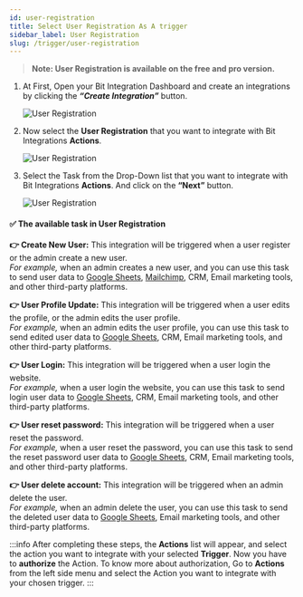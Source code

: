 ```yaml
---
id: user-registration 
title: Select User Registration As A trigger
sidebar_label: User Registration
slug: /trigger/user-registration
---
```



> **Note: User Registration is available on the free and pro version.**

1. At First, Open your Bit Integration Dashboard and create an integrations by clicking the **_“Create Integration”_** button.

   <Image src="trigger/_create-integrations" alt="User Registration" w="1020" h="350" />

2. Now select the **User Registration** that you want to integrate with Bit Integrations **Actions**.

   <Image src="trigger/user-reg/_select-trigger" alt="User Registration" w="1020" h="350" />

3. Select the Task from the Drop-Down list that you want to integrate with Bit Integrations **Actions**. And click on the **“Next”** button.

   <Image src="trigger/user-reg/selec-form-or-task-name" alt="User Registration" w="1020" h="350"/>

#### ✅ The available task in User Registration

**👉 Create New User:** This integration will be triggered when a user register or the admin create a new user.   
*For example,* when an admin creates a new user, and you can use this task to send user data to [Google Sheets](https://docs.bit-integrations.bitapps.pro/integrations/google-sheet), [Mailchimp](https://docs.bit-integrations.bitapps.pro/integrations/wpcf7-mailchimp), CRM, Email marketing tools, and other third-party platforms.

**👉 User Profile Update:** This integration will be triggered when a user edits the profile, or the admin edits the user profile.   
*For example,* when an admin edits the user profile, you can use this task to send edited user data to [Google Sheets](https://docs.bit-integrations.bitapps.pro/integrations/google-sheet), CRM, Email marketing tools, and other third-party platforms.

**👉 User Login:** This integration will be triggered when a user login the website.    
*For example,* when a user login the website, you can use this task to send login user data to [Google Sheets](https://docs.bit-integrations.bitapps.pro/integrations/google-sheet), CRM, Email marketing tools, and other third-party platforms.

**👉 User reset password:** This integration will be triggered when a user reset the password.   
*For example,* when a user reset the password, you can use this task to send the reset password user data to [Google Sheets](https://docs.bit-integrations.bitapps.pro/integrations/google-sheet), CRM, Email marketing tools, and other third-party platforms.

**👉 User delete account:** This integration will be triggered when an admin delete the user.   
*For example,* when an admin delete the user, you can use this task to send the deleted user data to [Google Sheets](https://docs.bit-integrations.bitapps.pro/integrations/google-sheet), Email marketing tools, and other third-party platforms.

:::info
  After completing these steps, the **Actions** list will appear, and select the action you want to integrate with your selected **Trigger**. Now you have to **authorize** the Action. To know more about authorization, Go to **Actions** from the left side menu and select the Action you want to integrate with your chosen trigger.
:::

<Feedback/>